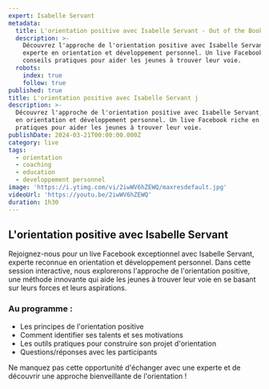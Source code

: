 ```yaml
---
expert: Isabelle Servant
metadata:
  title: L'orientation positive avec Isabelle Servant - Out of the Books
  description: >-
    Découvrez l'approche de l'orientation positive avec Isabelle Servant,
    experte en orientation et développement personnel. Un live Facebook riche en
    conseils pratiques pour aider les jeunes à trouver leur voie.
  robots:
    index: true
    follow: true
published: true
title: L'orientation positive avec Isabelle Servant j
description: >-
  Découvrez l'approche de l'orientation positive avec Isabelle Servant, experte
  en orientation et développement personnel. Un live Facebook riche en conseils
  pratiques pour aider les jeunes à trouver leur voie.
publishDate: 2024-03-21T00:00:00.000Z
category: live
tags:
  - orientation
  - coaching
  - education
  - developpement personnel
image: 'https://i.ytimg.com/vi/2iwWV6hZEWQ/maxresdefault.jpg'
videoUrl: 'https://youtu.be/2iwWV6hZEWQ'
duration: 1h30
---
```


## L'orientation positive avec Isabelle Servant

Rejoignez-nous pour un live Facebook exceptionnel avec Isabelle Servant, experte reconnue en orientation et développement personnel. Dans cette session interactive, nous explorerons l'approche de l'orientation positive, une méthode innovante qui aide les jeunes à trouver leur voie en se basant sur leurs forces et leurs aspirations.

### Au programme :

* Les principes de l'orientation positive
* Comment identifier ses talents et ses motivations
* Les outils pratiques pour construire son projet d'orientation
* Questions/réponses avec les participants

Ne manquez pas cette opportunité d'échanger avec une experte et de découvrir une approche bienveillante de l'orientation !
